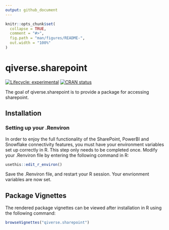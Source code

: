 ```yaml
---
output: github_document
---
```


<!-- README.md is generated from README.Rmd. Please edit that file -->

```r
knitr::opts_chunk$set(
  collapse = TRUE,
  comment = "#>",
  fig.path = "man/figures/README-",
  out.width = "100%"
)
```

# qiverse.sharepoint

<!-- badges: start -->

[![Lifecycle: experimental](https://img.shields.io/badge/lifecycle-experimental-orange.svg)](https://lifecycle.r-lib.org/articles/stages.html#experimental) [![CRAN status](https://www.r-pkg.org/badges/version/qiverse.sharepoint)](https://CRAN.R-project.org/package=qiverse.sharepoint)

<!-- badges: end -->

The goal of qiverse.sharepoint is to provide a package for accessing sharepoint.

## Installation

<!-- Before installing the development version of `qiverse.sharepoint`, add a Github personal access token to R by: -->

<!-- ``` r -->
<!-- #Go to github page to generate token -->
<!-- usethis::create_github_token() -->

<!-- #paste your PAT into pop-up that follows... -->
<!-- credentials::set_github_pat() -->
<!-- ``` -->

<!-- These credentials will now allow you to download private repositories from the AUS-DOH-Safety-and-Quality organisation. -->

<!-- You can now install the development version of `qiverse.sharepoint` like so: -->

<!-- ``` r -->
<!-- devtools::install_github("AUS-DOH-Safety-and-Quality/qiverse.sharepoint") -->
<!-- ``` -->

<!-- Branches of the development version of `qiverse.sharepoint` can also be installed through the "ref" option: -->

<!-- ``` r -->
<!-- devtools::install_github("AUS-DOH-Safety-and-Quality/qiverse.sharepoint", ref = "branch-a") -->
<!-- ``` -->

### Setting up your .Renviron

In order to enjoy the full functionality of the SharePoint, PowerBI and Snowflake connectivity features, you must have your environment variables set up correctly in R. This step only needs to be completed once. Modify your .Renviron file by entering the following command in R:

``` r
usethis::edit_r_environ()
```

<!-- For internal users from HQIU, you can use [this sharepoint text file](https://wahealthdept.sharepoint.com/:t:/r/sites/SafetyandQualityIndicatorSetSQuIS/internal/SQuIS%20O365%20Confidential%20Documents/R/connectivity/example_renviron.txt) as a template. Please replace your he number and local github path with your unique information. -->

Save the .Renviron file, and restart your R session. Your envrionment variables are now set.

## Package Vignettes

The rendered package vignettes can be viewed after installation in R using the following command:

``` r
browseVignettes("qiverse.sharepoint")
```
